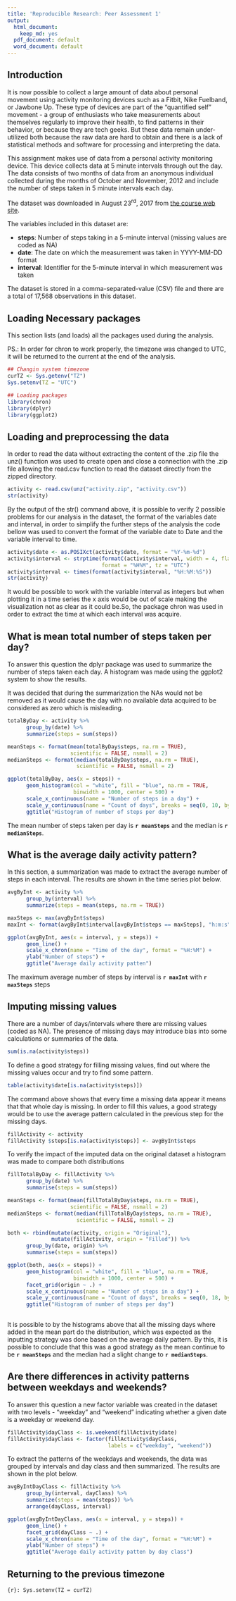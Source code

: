 ```yaml
---
title: 'Reproducible Research: Peer Assessment 1'
output:
  html_document:
    keep_md: yes
  pdf_document: default
  word_document: default
---
```


## Introduction

It is now possible to collect a large amount of data about personal movement using activity monitoring devices such as a Fitbit, Nike Fuelband, or Jawbone Up. These type of devices are part of the "quantified self" movement - a group of enthusiasts who take measurements about themselves regularly to improve their health, to find patterns in their behavior, or because they are tech geeks. But these data remain under-utilized both because the raw data are hard to obtain and there is a lack of statistical methods and software for processing and interpreting the data.

This assignment makes use of data from a personal activity monitoring device. This device collects data at 5 minute intervals through out the day. The data consists of two months of data from an anonymous individual collected during the months of October and November, 2012 and include the number of steps taken in 5 minute intervals each day.

The dataset was downloaded in August 23<sup>rd</sup>, 2017 from [the course web site](https://d396qusza40orc.cloudfront.net/repdata%2Fdata%2Factivity.zip).

The variables included in this dataset are:

- **steps**: Number of steps taking in a 5-minute interval (missing values are coded as NA)
- **date**: The date on which the measurement was taken in YYYY-MM-DD format
- **interval**: Identifier for the 5-minute interval in which measurement was taken

The dataset is stored in a comma-separated-value (CSV) file and there are a total of 17,568 observations in this dataset.

## Loading Necessary packages

This section lists (and loads) all the packages used during the analysis.

PS.: In order for chron to work properly, the timezone was changed to UTC, it will be returned to the current at the end of the analysis.

```r
## Changin system timezone
curTZ <- Sys.getenv("TZ")
Sys.setenv(TZ = "UTC")

## Loading packages
library(chron)
library(dplyr)
library(ggplot2)
```

## Loading and preprocessing the data

In order to read the data without extracting the content of the .zip file the unz() function was used to create open and close a connection with the .zip file allowing the read.csv function to read the dataset directly from the zipped directory.

```r
activity <- read.csv(unz("activity.zip", "activity.csv"))
str(activity)
```

By the output of the str() command above, it is possible to verify 2 possible problems for our analysis in the dataset, the format of the variables date and interval, in order to simplify the further steps of the analysis the code bellow was used to convert the format of the variable date to Date and the variable interval to time.

```r
activity$date <- as.POSIXct(activity$date, format = "%Y-%m-%d")
activity$interval <- strptime(formatC(activity$interval, width = 4, flag = "0"),
                              format = "%H%M", tz = "UTC")
activity$interval <- times(format(activity$interval, "%H:%M:%S"))
str(activity)
```

It would be possible to work with the variable interval as integers but when plotting it in a time series the x axis would be out of scale making the visualization not as clear as it could be.So, the package chron was used in order to extract the time at which each interval was acquire.

## What is mean total number of steps taken per day?

To answer this question the dplyr package was used to summarize the number of steps taken each day. A histogram was made using the ggplot2 system to show the results.

It was decided that during the summarization the NAs would not be removed as it would cause the day with no available data acquired to be considered as zero which is misleading.

```r
totalByDay <- activity %>%
      group_by(date) %>%
      summarize(steps = sum(steps))

meanSteps <- format(mean(totalByDay$steps, na.rm = TRUE),
                    scientific = FALSE, nsmall = 2)
medianSteps <- format(median(totalByDay$steps, na.rm = TRUE),
                      scientific = FALSE, nsmall = 2)

ggplot(totalByDay, aes(x = steps)) + 
      geom_histogram(col = "white", fill = "blue", na.rm = TRUE, 
                     binwidth = 1000, center = 500) + 
      scale_x_continuous(name = "Number of steps in a day") +
      scale_y_continuous(name = "Count of days", breaks = seq(0, 10, by = 2)) +
      ggtitle("Histogram of number of steps per day") 
```

The mean number of steps taken per day is **`r meanSteps`** and the median is **`r medianSteps`**.

## What is the average daily activity pattern?

In this section, a summarization was made to extract the average number of steps in each interval. The results are shown in the time series plot below.

```r
avgByInt <- activity %>%
      group_by(interval) %>%
      summarize(steps = mean(steps, na.rm = TRUE))

maxSteps <- max(avgByInt$steps)
maxInt <- format(avgByInt$interval[avgByInt$steps == maxSteps], "h:m:s")

ggplot(avgByInt, aes(x = interval, y = steps)) + 
      geom_line() +
      scale_x_chron(name = "Time of the day", format = "%H:%M") +
      ylab("Number of steps") +
      ggtitle("Average daily activity patten")

```

The maximum average number of steps by interval is **`r maxInt`** with **`r maxSteps`** steps

## Imputing missing values

There are a number of days/intervals where there are missing values (coded as NA). The presence of missing days may introduce bias into some calculations or summaries of the data.

```r
sum(is.na(activity$steps))
```

To define a good strategy for filling missing values, find out where the missing values occur and try to find some pattern.

```r
table(activity$date[is.na(activity$steps)])
```

The command above shows that every time a missing data appear it means that that whole day is missing. In order to fill this values, a good strategy would be to use the average pattern calculated in the previous step for the missing days.

```r
fillActivity <- activity
fillActivity $steps[is.na(activity$steps)] <- avgByInt$steps
```

To verify the impact of the imputed data on the original dataset a histogram was made to compare both distributions

```r
fillTotalByDay <- fillActivity %>% 
      group_by(date) %>%
      summarise(steps = sum(steps))

meanSteps <- format(mean(fillTotalByDay$steps, na.rm = TRUE), 
                    scientific = FALSE, nsmall = 2)
medianSteps <- format(median(fillTotalByDay$steps, na.rm = TRUE), 
                      scientific = FALSE, nsmall = 2)

both <- rbind(mutate(activity, origin = "Original"), 
              mutate(fillActivity, origin = "Filled")) %>%
      group_by(date, origin) %>%
      summarise(steps = sum(steps))

ggplot(both, aes(x = steps)) + 
      geom_histogram(col = "white", fill = "blue", na.rm = TRUE, 
                     binwidth = 1000, center = 500) +
      facet_grid(origin ~ .) +
      scale_x_continuous(name = "Number of steps in a day") +
      scale_y_continuous(name = "Count of days", breaks = seq(0, 18, by = 2)) +
      ggtitle("Histogram of number of steps per day") 
      
```

It is possible to by the histograms above that all the missing days where added in the mean part do the distribution, which was expected as the inputting strategy was done based on the average daily pattern. By this, it is possible to conclude that this was a good strategy as the mean continue to be **`r meanSteps`** and the median had a slight change to **`r medianSteps`**.

## Are there differences in activity patterns between weekdays and weekends?

To answer this question a new factor variable was created in the dataset with two levels - "weekday" and "weekend" indicating whether a given date is a weekday or weekend day.

```r
fillActivity$dayClass <- is.weekend(fillActivity$date)
fillActivity$dayClass <- factor(fillActivity$dayClass, 
                                labels = c("weekday", "weekend"))
```

To extract the patterns of the weekdays and weekends, the data was grouped by intervals and day class and then summarized. The results are shown in the plot below.

```r
avgByIntDayClass <- fillActivity %>%
      group_by(interval, dayClass) %>%
      summarize(steps = mean(steps)) %>%
      arrange(dayClass, interval)

ggplot(avgByIntDayClass, aes(x = interval, y = steps)) +
      geom_line() +
      facet_grid(dayClass ~ .) +
      scale_x_chron(name = "Time of the day", format = "%H:%M") +
      ylab("Number of steps") +
      ggtitle("Average daily activity patten by day class")
```

## Returning to the previous timezone

```{r}:
Sys.setenv(TZ = curTZ)
```
